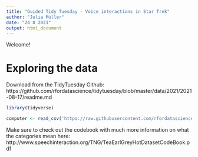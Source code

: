 ```yaml
---
title: "Guided Tidy Tuesday - Voice interactions in Star Trek"
author: "Julia Müller"
date: "24 8 2021"
output: html_document
---
```



Welcome!


# Exploring the data

Download from the TidyTuesday Github:
https://github.com/rfordatascience/tidytuesday/blob/master/data/2021/2021-08-17/readme.md

```r
library(tidyverse)

computer <- read_csv('https://raw.githubusercontent.com/rfordatascience/tidytuesday/master/data/2021/2021-08-17/computer.csv')
```

Make sure to check out the codebook with much more information on what the categories mean here:
http://www.speechinteraction.org/TNG/TeaEarlGreyHotDatasetCodeBook.pdf
